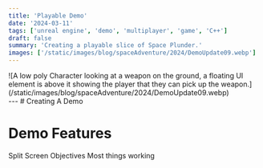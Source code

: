 ```yaml
---
title: 'Playable Demo'
date: '2024-03-11'
tags: ['unreal engine', 'demo', 'multiplayer', 'game', 'C++']
draft: false
summary: 'Creating a playable slice of Space Plunder.'
images: ['/static/images/blog/spaceAdventure/2024/DemoUpdate09.webp']
---
```

<div className="-mx-2 flex flex-wrap overflow-hidden xl:-mx-2">
    <div>
        ![A low poly Character looking at a weapon on the ground, a floating UI element is above it
        showing the player that they can pick up the
        weapon.](/static/images/blog/spaceAdventure/2024/DemoUpdate09.webp)
    </div>
</div>
--- 
# Creating A Demo

# Demo Features 

Split Screen 
Objectives 
Most things working 


